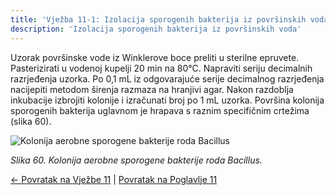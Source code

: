 ```yaml
---
title: 'Vježba 11-1: Izolacija sporogenih bakterija iz površinskih voda'
description: 'Izolacija sporogenih bakterija iz površinskih voda'
---
```


Uzorak površinske vode iz Winklerove boce preliti u sterilne epruvete. Pasterizirati u vodenoj kupelji 20 min na 80°C. Napraviti seriju decimalnih razrjeđenja uzorka. Po 0,1 mL iz odgovarajuće serije decimalnog razrjeđenja nacijepiti metodom širenja razmaza na hranjivi agar. Nakon razdoblja inkubacije izbrojiti kolonije i izračunati broj po 1 mL uzorka. Površina kolonija sporogenih bakterija uglavnom je hrapava s raznim specifičnim crtežima (slika 60).

![Kolonija aerobne sporogene bakterije roda Bacillus](/images/slika60.jpg)

*Slika 60. Kolonija aerobne sporogene bakterije roda Bacillus.*

[← Povratak na Vježbe 11](../vjezbe-11) | [Povratak na Poglavlje 11](/poglavlje-11/)
